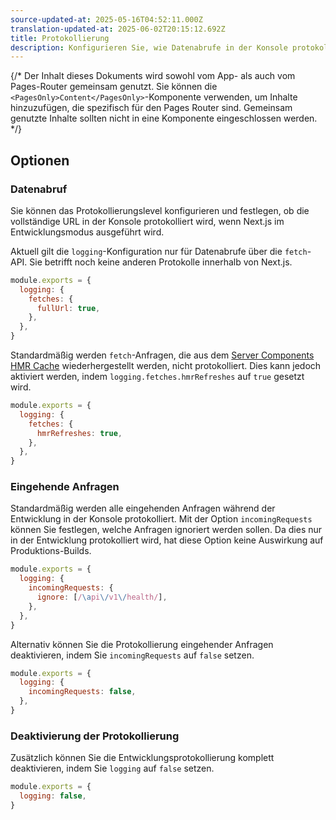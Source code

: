 ```yaml
---
source-updated-at: 2025-05-16T04:52:11.000Z
translation-updated-at: 2025-06-02T20:15:12.692Z
title: Protokollierung
description: Konfigurieren Sie, wie Datenabrufe in der Konsole protokolliert werden, wenn Next.js im Entwicklungsmodus ausgeführt wird.
---
```


{/* Der Inhalt dieses Dokuments wird sowohl vom App- als auch vom Pages-Router gemeinsam genutzt. Sie können die `<PagesOnly>Content</PagesOnly>`-Komponente verwenden, um Inhalte hinzuzufügen, die spezifisch für den Pages Router sind. Gemeinsam genutzte Inhalte sollten nicht in eine Komponente eingeschlossen werden. */}

## Optionen

### Datenabruf

Sie können das Protokollierungslevel konfigurieren und festlegen, ob die vollständige URL in der Konsole protokolliert wird, wenn Next.js im Entwicklungsmodus ausgeführt wird.

Aktuell gilt die `logging`-Konfiguration nur für Datenabrufe über die `fetch`-API. Sie betrifft noch keine anderen Protokolle innerhalb von Next.js.

```js filename="next.config.js"
module.exports = {
  logging: {
    fetches: {
      fullUrl: true,
    },
  },
}
```

Standardmäßig werden `fetch`-Anfragen, die aus dem [Server Components HMR Cache](/docs/app/api-reference/config/next-config-js/serverComponentsHmrCache) wiederhergestellt werden, nicht protokolliert. Dies kann jedoch aktiviert werden, indem `logging.fetches.hmrRefreshes` auf `true` gesetzt wird.

```js filename="next.config.js"
module.exports = {
  logging: {
    fetches: {
      hmrRefreshes: true,
    },
  },
}
```

### Eingehende Anfragen

Standardmäßig werden alle eingehenden Anfragen während der Entwicklung in der Konsole protokolliert. Mit der Option `incomingRequests` können Sie festlegen, welche Anfragen ignoriert werden sollen.
Da dies nur in der Entwicklung protokolliert wird, hat diese Option keine Auswirkung auf Produktions-Builds.

```js filename="next.config.js"
module.exports = {
  logging: {
    incomingRequests: {
      ignore: [/\api\/v1\/health/],
    },
  },
}
```

Alternativ können Sie die Protokollierung eingehender Anfragen deaktivieren, indem Sie `incomingRequests` auf `false` setzen.

```js filename="next.config.js"
module.exports = {
  logging: {
    incomingRequests: false,
  },
}
```

### Deaktivierung der Protokollierung

Zusätzlich können Sie die Entwicklungsprotokollierung komplett deaktivieren, indem Sie `logging` auf `false` setzen.

```js filename="next.config.js"
module.exports = {
  logging: false,
}
```